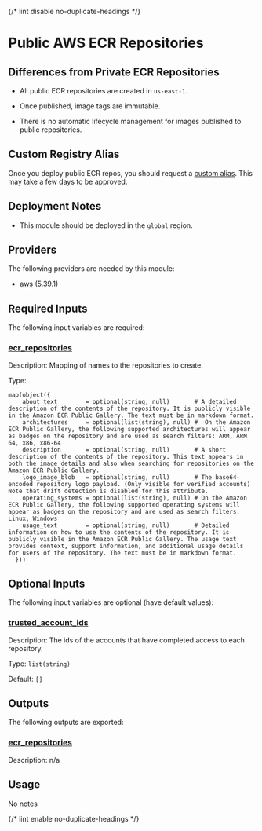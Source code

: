 
{/* lint disable no-duplicate-headings */}

# Public AWS ECR Repositories

<ModuleHeader name="aws_ecr_public_repos" sourceHref="https://github.com/Panfactum/stack/tree/__PANFACTUM_VERSION_MAIN__/packages/infrastructure/aws_ecr_public_repos" status="stable" type="direct" />

## Differences from Private ECR Repositories

* All public ECR repositories are created in `us-east-1`.

* Once published, image tags are immutable.

* There is no automatic lifecycle management for images published to public repositories.

## Custom Registry Alias

Once you deploy public ECR repos, you should request a
[custom alias](https://docs.aws.amazon.com/AmazonECR/latest/public/public-registry-settings.html).
This may take a few days to be approved.

## Deployment Notes

* This module should be deployed in the `global` region.

## Providers

The following providers are needed by this module:

* [aws](https://registry.terraform.io/providers/hashicorp/aws/5.39.1/docs) (5.39.1)

## Required Inputs

The following input variables are required:

### <a name="input_ecr_repositories" /> [ecr\_repositories](#input_ecr_repositories)

Description: Mapping of names to the repositories to create.

Type:

```hcl
map(object({
    about_text        = optional(string, null)       # A detailed description of the contents of the repository. It is publicly visible in the Amazon ECR Public Gallery. The text must be in markdown format.
    architectures     = optional(list(string), null) #  On the Amazon ECR Public Gallery, the following supported architectures will appear as badges on the repository and are used as search filters: ARM, ARM 64, x86, x86-64
    description       = optional(string, null)       # A short description of the contents of the repository. This text appears in both the image details and also when searching for repositories on the Amazon ECR Public Gallery.
    logo_image_blob   = optional(string, null)       # The base64-encoded repository logo payload. (Only visible for verified accounts) Note that drift detection is disabled for this attribute.
    operating_systems = optional(list(string), null) # On the Amazon ECR Public Gallery, the following supported operating systems will appear as badges on the repository and are used as search filters: Linux, Windows
    usage_text        = optional(string, null)       # Detailed information on how to use the contents of the repository. It is publicly visible in the Amazon ECR Public Gallery. The usage text provides context, support information, and additional usage details for users of the repository. The text must be in markdown format.
  }))
```

## Optional Inputs

The following input variables are optional (have default values):

### <a name="input_trusted_account_ids" /> [trusted\_account\_ids](#input_trusted_account_ids)

Description: The ids of the accounts that have completed access to each repository.

Type: `list(string)`

Default: `[]`

## Outputs

The following outputs are exported:

### <a name="output_ecr_repositories" /> [ecr\_repositories](#output_ecr_repositories)

Description: n/a

## Usage

No notes

{/* lint enable no-duplicate-headings */}
